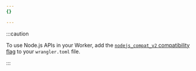```yaml
---
{}

---
```


:::caution


To use Node.js APIs in your Worker, add the [`nodejs_compat_v2` compatibility flag](/workers/configuration/compatibility-flags/#nodejs-compatibility-flag) to your `wrangler.toml` file.


:::
